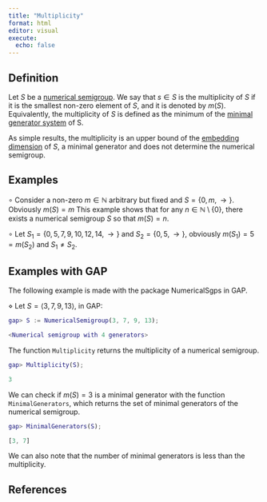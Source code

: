 ```yaml
---
title: "Multiplicity"
format: html
editor: visual
execute:
  echo: false
---
```


## Definition

Let $S$ be a [numerical semigroup](Numerical-semigroup.qmd). We say that $s \in S$ is the multiplicity of $S$ if it is the smallest non-zero element of $S$, and it is denoted by $m(S)$. Equivalently, the multiplicity of $S$ is defined as the minimum of the [minimal generator system](Minimal-set-of-generators.qmd) of S.

As simple results, the multiplicity is an upper bound of the [embedding dimension](Embedding-dimension.qmd) of $S$, a minimal generator and does not determine the numerical semigroup.

## Examples

$\circ$ Consider a non-zero $m \in \mathbb{N}$ arbitrary but fixed and $S = \{0, m, \rightarrow\}$. Obviously $m(S) = m$ This example shows that for any $n \in \mathbb{N} \setminus \{0\}$, there exists a numerical semigroup $S$ so that $m(S) = n$.

$\circ$ Let $S_1 = \{0, 5, 7, 9, 10, 12, 14, \rightarrow \}$ and $S_2 = \{0, 5, \rightarrow\}$, obviously $m(S_1) = 5 = m(S_2)$ and $S_1 \ne S_2$.

## Examples with GAP

The following example is made with the package NumericalSgps in GAP.

$\diamond$ Let $S = \langle 3, 7, 9, 13 \rangle$, in GAP:

```GAP

gap> S := NumericalSemigroup(3, 7, 9, 13);

<Numerical semigroup with 4 generators>

```

The function `Multiplicity` returns the multiplicity of a numerical semigroup.

```GAP
gap> Multiplicity(S);

3
```

We can check if $m(S) = 3$ is a minimal generator with the function `MinimalGenerators`, which returns the set of minimal generators of the numerical semigroup.

```GAP
gap> MinimalGenerators(S);

[3, 7]
```

We can also note that the number of minimal generators is less than the multiplicity.

## References
